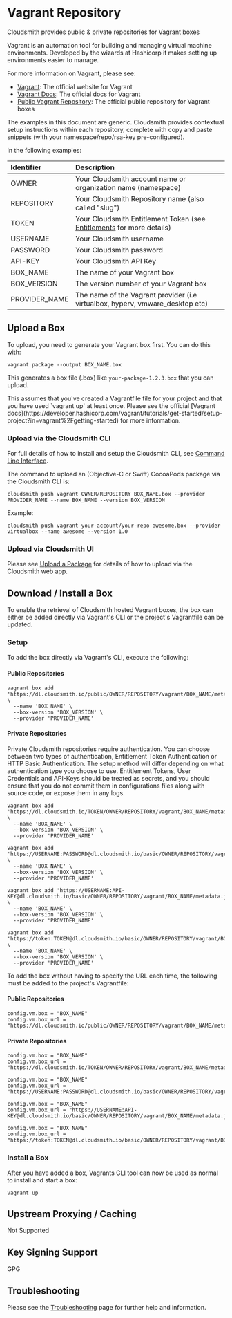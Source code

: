

# Vagrant Repository

Cloudsmith provides public & private repositories for Vagrant boxes

Vagrant is an automation tool for building and managing virtual machine environments. Developed by the wizards at Hashicorp it makes setting up environments easier to manage.

For more information on Vagrant, please see:

- [Vagrant](https://developer.hashicorp.com/vagrant): The official website for Vagrant
- [Vagrant Docs](https://developer.hashicorp.com/vagrant/docs): The official docs for Vagrant
- [Public Vagrant Repository](https://portal.cloud.hashicorp.com/vagrant/discover): The official public repository for Vagrant boxes

<Note variant="note" headline="Contextual Documentation">
The examples in this document are generic. Cloudsmith provides contextual setup instructions within each repository, complete with copy and paste snippets (with your namespace/repo/rsa-key pre-configured).
</Note>

In the following examples: 

| Identifier    | Description                                                                               |
| :------------ | :---------------------------------------------------------------------------------------- |
| OWNER         | Your Cloudsmith account name or organization name (namespace)                             |
| REPOSITORY    | Your Cloudsmith Repository name (also called "slug")                                      |
| TOKEN         | Your Cloudsmith Entitlement Token (see [Entitlements](/software-distribution/entitlement-tokens) for more details) |
| USERNAME      | Your Cloudsmith username                                                                  |
| PASSWORD      | Your Cloudsmith password                                                                  |
| API-KEY       | Your Cloudsmith API Key                                                                   |
| BOX_NAME      | The name of your Vagrant box                                                              |
| BOX_VERSION   | The version number of your Vagrant box                                                    |
| PROVIDER_NAME | The name of the Vagrant provider (i.e virtualbox, hyperv, vmware_desktop etc)             |

## Upload a Box

To upload, you need to generate your Vagrant box first. You can do this with:

```shell
vagrant package --output BOX_NAME.box
```

This generates a box file (.box) like `your-package-1.2.3.box` that you can upload.

<Note variant="note" headline="Project Vagrantfile required">
This assumes that you've created a Vagrantfile file for your project and that you have used `vagrant up` at least once. Please see the official [Vagrant docs](https://developer.hashicorp.com/vagrant/tutorials/get-started/setup-project?in=vagrant%2Fgetting-started) for more information.
</Note>

### Upload via the Cloudsmith CLI

For full details of how to install and setup the Cloudsmith CLI, see [Command Line Interface](/developer-tools/cli).

The command to upload an (Objective-C or Swift) CocoaPods package via the Cloudsmith CLI is: 

```shell
cloudsmith push vagrant OWNER/REPOSITORY BOX_NAME.box --provider PROVIDER_NAME --name BOX_NAME --version BOX_VERSION
```

Example:

```shell
cloudsmith push vagrant your-account/your-repo awesome.box --provider virtualbox --name awesome --version 1.0
```

### Upload via Cloudsmith UI

Please see [Upload a Package](/artifact-management/package-upload) for details of how to upload via the Cloudsmith web app.

## Download / Install a Box

To enable the retrieval of Cloudsmith hosted Vagrant boxes, the box can either be added directly via Vagrant's CLI or the project's Vagrantfile can be updated. 

### Setup

To add the box directly via Vagrant's CLI, execute the following:

#### Public Repositories

```shell
vagrant box add 'https://dl.cloudsmith.io/public/OWNER/REPOSITORY/vagrant/BOX_NAME/metadata.json' \
  --name 'BOX_NAME' \
  --box-version 'BOX_VERSION' \
  --provider 'PROVIDER_NAME'
```

#### Private Repositories

<Note variant="note" headline="Private Repositories">
Private Cloudsmith repositories require authentication.  You can choose between two types of authentication, Entitlement Token Authentication or HTTP Basic Authentication. 
The setup method will differ depending on what authentication type you choose to use.
</Note>

<Note variant="warning" headline="Warning">
Entitlement Tokens, User Credentials and API-Keys should be treated as secrets, and you should ensure that you do not commit them in configurations files along with source code, or expose them in any logs.
</Note>

```shell Entitlement Token Auth
vagrant box add 'https://dl.cloudsmith.io/TOKEN/OWNER/REPOSITORY/vagrant/BOX_NAME/metadata.json' \
  --name 'BOX_NAME' \
  --box-version 'BOX_VERSION' \
  --provider 'PROVIDER_NAME'
```
```shell HTTP Basic Auth (User & Pass)
vagrant box add 'https://USERNAME:PASSWORD@dl.cloudsmith.io/basic/OWNER/REPOSITORY/vagrant/BOX_NAME/metadata.json' \
  --name 'BOX_NAME' \
  --box-version 'BOX_VERSION' \
  --provider 'PROVIDER_NAME'
```
```shell HTTP Basic Auth (API Key)
vagrant box add 'https://USERNAME:API-KEY@dl.cloudsmith.io/basic/OWNER/REPOSITORY/vagrant/BOX_NAME/metadata.json' \
  --name 'BOX_NAME' \
  --box-version 'BOX_VERSION' \
  --provider 'PROVIDER_NAME'
```
```shell HTTP Basic Auth (Token)
vagrant box add 'https://token:TOKEN@dl.cloudsmith.io/basic/OWNER/REPOSITORY/vagrant/BOX_NAME/metadata.json' \
  --name 'BOX_NAME' \
  --box-version 'BOX_VERSION' \
  --provider 'PROVIDER_NAME'
```

To add the box without having to specify the URL each time, the following must be added to the project's Vagrantfile:

#### Public Repositories

```shell
config.vm.box = "BOX_NAME"
config.vm.box_url = "https://dl.cloudsmith.io/public/OWNER/REPOSITORY/vagrant/BOX_NAME/metadata.json"
```

#### Private Repositories

```shell Entitlement Token Auth
config.vm.box = "BOX_NAME"
config.vm.box_url = "https://dl.cloudsmith.io/TOKEN/OWNER/REPOSITORY/vagrant/BOX_NAME/metadata.json"
```
```shell HTTP Basic Auth (User & Pass)
config.vm.box = "BOX_NAME"
config.vm.box_url = "https://USERNAME:PASSWORD@dl.cloudsmith.io/basic/OWNER/REPOSITORY/vagrant/BOX_NAME/metadata.json"
```
```shell HTTP Basic Auth (API Key)
config.vm.box = "BOX_NAME"
config.vm.box_url = "https://USERNAME:API-KEY@dl.cloudsmith.io/basic/OWNER/REPOSITORY/vagrant/BOX_NAME/metadata.json"
```
```shell HTTP Basic Auth (Token)
config.vm.box = "BOX_NAME"
config.vm.box_url = "https://token:TOKEN@dl.cloudsmith.io/basic/OWNER/REPOSITORY/vagrant/BOX_NAME/metadata.json"
```

### Install a Box

After you have added a box, Vagrants CLI tool can now be used as normal to install and start a box: 

```shell
vagrant up
```

## Upstream Proxying / Caching

<Tag variant="dark-grey" theme="legacy">Not Supported</Tag>

## Key Signing Support

<Tag variant="blue" theme="legacy">GPG</Tag>

## Troubleshooting

Please see the [Troubleshooting](/troubleshooting) page for further help and information.
